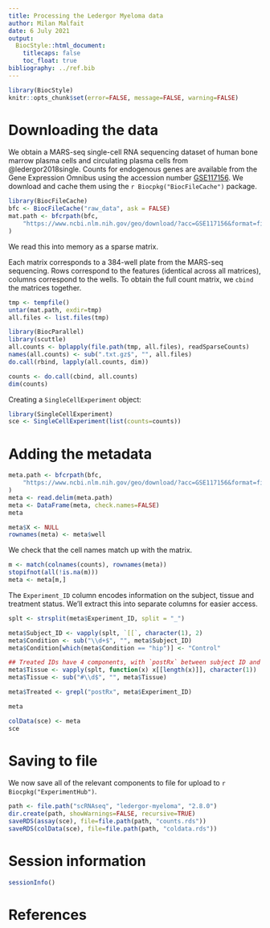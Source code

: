 ```yaml
---
title: Processing the Ledergor Myeloma data
author: Milan Malfait
date: 6 July 2021
output:
  BiocStyle::html_document:
    titlecaps: false
    toc_float: true
bibliography: ../ref.bib
---
```


```r
library(BiocStyle)
knitr::opts_chunk$set(error=FALSE, message=FALSE, warning=FALSE)
```

# Downloading the data

We obtain a MARS-seq single-cell RNA sequencing dataset of human bone marrow
plasma cells and circulating plasma cells from @ledergor2018single.
Counts for endogenous genes are available from the Gene Expression Omnibus
using the accession number [GSE117156](https://www.ncbi.nlm.nih.gov/geo/query/acc.cgi?acc=GSE117156).
We download and cache them using the `r Biocpkg("BiocFileCache")` package.

```r
library(BiocFileCache)
bfc <- BiocFileCache("raw_data", ask = FALSE)
mat.path <- bfcrpath(bfc,
    "https://www.ncbi.nlm.nih.gov/geo/download/?acc=GSE117156&format=file"
)
```

We read this into memory as a sparse matrix.

Each matrix corresponds to a 384-well plate from the MARS-seq sequencing.
Rows correspond to the features (identical across all matrices), columns
correspond to the wells. To obtain the full count matrix, we `cbind` the
matrices together.

```r
tmp <- tempfile()
untar(mat.path, exdir=tmp)
all.files <- list.files(tmp)

library(BiocParallel)
library(scuttle)
all.counts <- bplapply(file.path(tmp, all.files), readSparseCounts)
names(all.counts) <- sub(".txt.gz$", "", all.files)
do.call(rbind, lapply(all.counts, dim))

counts <- do.call(cbind, all.counts)
dim(counts)
```

Creating a `SingleCellExperiment` object:

```r
library(SingleCellExperiment)
sce <- SingleCellExperiment(list(counts=counts))
```

# Adding the metadata

```r
meta.path <- bfcrpath(bfc,
    "https://www.ncbi.nlm.nih.gov/geo/download/?acc=GSE117156&format=file&file=GSE117156%5Fmetadata%2Etxt%2Egz"
)
meta <- read.delim(meta.path)
meta <- DataFrame(meta, check.names=FALSE)
meta

meta$X <- NULL
rownames(meta) <- meta$well
```

We check that the cell names match up with the matrix.

```r
m <- match(colnames(counts), rownames(meta))
stopifnot(all(!is.na(m)))
meta <- meta[m,]
```

The `Experiment_ID` column encodes information on the subject, tissue and
treatment status. We'll extract this into separate columns for easier access.

```r
splt <- strsplit(meta$Experiment_ID, split = "_")

meta$Subject_ID <- vapply(splt, `[[`, character(1), 2)
meta$Condition <- sub("\\d+$", "", meta$Subject_ID)
meta$Condition[which(meta$Condition == "hip")] <- "Control"

## Treated IDs have 4 components, with `postRx` between subject ID and tissue
meta$Tissue <- vapply(splt, function(x) x[[length(x)]], character(1))
meta$Tissue <- sub("#\\d$", "", meta$Tissue)

meta$Treated <- grepl("postRx", meta$Experiment_ID)

meta
```

```r
colData(sce) <- meta
sce
```

# Saving to file 

We now save all of the relevant components to file for upload to `r Biocpkg("ExperimentHub")`.

```r
path <- file.path("scRNAseq", "ledergor-myeloma", "2.8.0")
dir.create(path, showWarnings=FALSE, recursive=TRUE)
saveRDS(assay(sce), file=file.path(path, "counts.rds"))
saveRDS(colData(sce), file=file.path(path, "coldata.rds"))
```

# Session information

```r
sessionInfo()
```

# References
